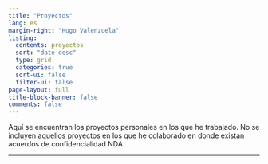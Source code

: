 ```yaml
---
title: "Proyectos"
lang: es
margin-right: "Hugo Valenzuela"
listing:
  contents: proyectos
  sort: "date desc"
  type: grid
  categories: true
  sort-ui: false
  filter-ui: false
page-layout: full
title-block-banner: false
comments: false
---
```


Aquí se encuentran los proyectos personales en los que he trabajado. No se incluyen aquellos proyectos en los que he colaborado en donde existan acuerdos de confidencialidad NDA.

-----------------
